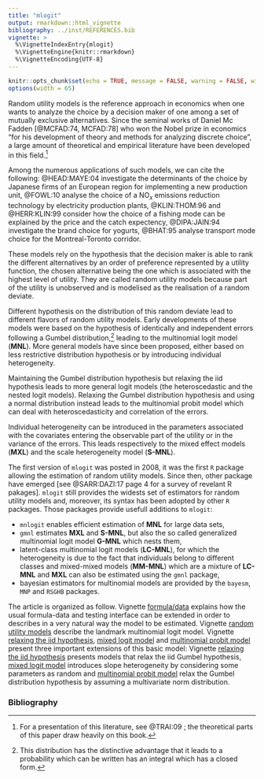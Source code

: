 ```yaml
---
title: "mlogit"
output: rmarkdown::html_vignette
bibliography: ../inst/REFERENCES.bib
vignette: >
  %\VignetteIndexEntry{mlogit}
  %\VignetteEngine{knitr::rmarkdown}
  %\VignetteEncoding{UTF-8}
---
```


```r
knitr::opts_chunk$set(echo = TRUE, message = FALSE, warning = FALSE, widtht = 65)
options(width = 65)
```

Random utility models is the reference approach in economics when one
wants to analyze the choice by a decision maker of one among a set of
mutually exclusive alternatives. Since the seminal works of Daniel Mc
Fadden [@MCFAD:74, MCFAD:78] who won the Nobel prize in economics "for
his development of theory and methods for analyzing discrete choice",
a large amount of theoretical and empirical literature have been
developed in this field.^[For a presentation of this literature, see
@TRAI:09 ; the theoretical parts of this paper draw heavily on this
book.]

Among the numerous applications of such models, we can cite the
following: @HEAD:MAYE:04 investigate the determinants of the choice by
Japanese firms of an European region for implementing a new production
unit, @FOWL:10 analyse the choice of a NO$_x$ emissions reduction
technology by electricity production plants, @KLIN:THOM:96 and
@HERR:KLIN:99 consider how the choice of a fishing mode can be
explained by the price and the catch expectency, @DIPA:JAIN:94
investigate the brand choice for yogurts, @BHAT:95 analyse transport
mode choice for the Montreal-Toronto corridor.

These models rely on the hypothesis that the decision maker is able to
rank the different alternatives by an order of preference represented
by a utility function, the chosen alternative being the one which is
associated with the highest level of utility. They are called random
utility models because part of the utility is unobserved and is
modelised as the realisation of a random deviate. 

Different hypothesis on the distribution of this random deviate lead
to different flavors of random utility models. Early developments of
these models were based on the hypothesis of identically and
independent errors following a Gumbel distribution,^[This
  distribution has the distinctive advantage that it leads to a
  probability which can be written has an integral which has a closed
  form.] leading to the multinomial logit model (**MNL**). More
general models have since been proposed, either based on less
restrictive distribution hypothesis or by introducing individual
heterogeneity.

Maintaining the Gumbel distribution hypothesis but relaxing the iid
hypothesis leads to more general logit models (the heteroscedastic and
the nested logit models). Relaxing the Gumbel distribution hypothesis
and using a normal distribution instead leads to the multinomial
probit model which can deal with heteroscedasticity and correlation of
the errors.

Individual heterogeneity can be introduced in the parameters
associated with the covariates entering the observable part of the
utility or in the variance of the errors. This leads respectively to
the mixed effect models (**MXL**) and the scale heterogeneity
model (**S-MNL**).


The first version of `mlogit` was posted in 2008, it was the first `R`
package allowing the estimation of random utility models. Since then,
other package have emerged [see @SARR:DAZI:17 page 4 for a survey of
revelant R pakages].  `mlogit` still provides the widests set of
estimators for random utility models and, moreover, its syntax has
been adopted by other `R` packages. Those packages provide usefull
additions to `mlogit`:

- `mnlogit` enables efficient estimation of **MNL** for
  large data sets,
- `gmnl` estimates **MXL** and **S-MNL**, but also the
  so called generalized multinomial logit model **G-MNL** which
  nests them,
- latent-class multinomial logit models (**LC-MNL**), for
  which the heterogeneity is due to the fact that individuals belong to
  different classes and mixed-mixed models (**MM-MNL**) which are a
  mixture of **LC-MNL** and **MXL** can also be estimated
  using the `gmnl` package,
- bayesian estimators for multinomial models are provided by the
  `bayesm`, `MNP` and `RSGHB` packages.

The article is organized as follow. Vignette
[formula/data](./c2.formula.data.html) explains how the usual
formula-data and testing interface can be extended in order to
describes in a very natural way the model to be estimated. Vignette
[random utility models](./c3.rum.html) describe the landmark
multinomial logit model. Vignette [relaxing the iid
hypothesis](./c4.relaxiid.html), [mixed logit model](./c5.mxl.html) and
[multinomial probit model](./c6.mprobit.html) present three important
extensions of this basic model: Vignette [relaxing the iid
hypothesis](./c4.relaxiid.html) presents models that relax the iid
Gumbel hypothesis, [mixed logit model](./c5.mxl.html) introduces slope
heterogeneity by considering some parameters as random and
[multinomial probit model](./c6.mprobit.html) relax the Gumbel
distribution hypothesis by assuming a multivariate norm
distribution.

### Bibliography
